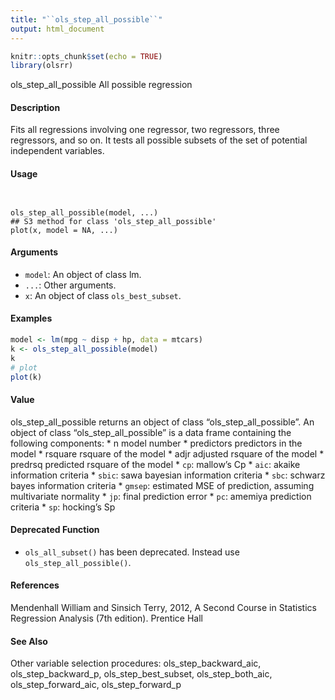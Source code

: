 ---
title: "``ols_step_all_possible``"
output: html_document
---

```{r setup, include=FALSE}
knitr::opts_chunk$set(echo = TRUE)
library(olsrr)
```
ols_step_all_possible All possible regression

#### Description 
 
Fits all regressions involving one regressor, two regressors, three regressors, and so on. It tests all
possible subsets of the set of potential independent variables.

#### Usage 
<pre><code>

ols_step_all_possible(model, ...)
## S3 method for class 'ols_step_all_possible'
plot(x, model = NA, ...)
</code></pre>


####  Arguments
* ``model``: An object of class lm.
* ``...``: Other arguments.
* ``x``: An object of class ``ols_best_subset``.

#### Examples 
```{r} 
model <- lm(mpg ~ disp + hp, data = mtcars)
k <- ols_step_all_possible(model)
k
# plot
plot(k)
```

#### Value
ols_step_all_possible returns an object of class "ols_step_all_possible". An object of
class "ols_step_all_possible" is a data frame containing the following components:
* n model number
* predictors predictors in the model
* rsquare rsquare of the model
* adjr adjusted rsquare of the model
* predrsq predicted rsquare of the model
* ``cp``: mallow’s Cp
* ``aic``: akaike information criteria
* ``sbic``: sawa bayesian information criteria
* ``sbc``: schwarz bayes information criteria
* ``gmsep``:  estimated MSE of prediction, assuming multivariate normality
* ``jp``: final prediction error
* ``pc``: amemiya prediction criteria
* ``sp``: hocking’s Sp

#### Deprecated Function
* ``ols_all_subset()`` has been deprecated. Instead use ``ols_step_all_possible()``.

#### References
Mendenhall William and Sinsich Terry, 2012, A Second Course in Statistics Regression Analysis
(7th edition). Prentice Hall

#### See Also
Other variable selection procedures: ols_step_backward_aic, ols_step_backward_p, ols_step_best_subset,
ols_step_both_aic, ols_step_forward_aic, ols_step_forward_p
